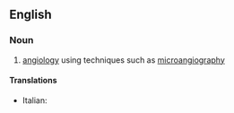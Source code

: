 ==English==

===Noun===
{{en-noun|-}}

#{{medicine}} [[angiology]] using techniques such as [[microangiography]]

====Translations====
{{trans-top|angiology using techniques}}
* Italian: {{t-|it|microangiologia|f}}
{{trans-mid}}

{{trans-bottom}}